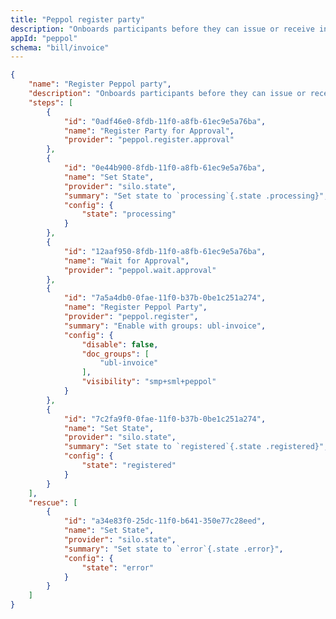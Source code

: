 ```yaml
---
title: "Peppol register party"
description: "Onboards participants before they can issue or receive invoices"
appId: "peppol"
schema: "bill/invoice"
---
```


```json Example Peppol register party workflow expandable
{
    "name": "Register Peppol party",
    "description": "Onboards participants before they can issue or receive invoices",
    "steps": [
        {
            "id": "0adf46e0-8fdb-11f0-a8fb-61ec9e5a76ba",
            "name": "Register Party for Approval",
            "provider": "peppol.register.approval"
        },
        {
            "id": "0e44b900-8fdb-11f0-a8fb-61ec9e5a76ba",
            "name": "Set State",
            "provider": "silo.state",
            "summary": "Set state to `processing`{.state .processing}",
            "config": {
                "state": "processing"
            }
        },
        {
            "id": "12aaf950-8fdb-11f0-a8fb-61ec9e5a76ba",
            "name": "Wait for Approval",
            "provider": "peppol.wait.approval"
        },
        {
            "id": "7a5a4db0-0fae-11f0-b37b-0be1c251a274",
            "name": "Register Peppol Party",
            "provider": "peppol.register",
            "summary": "Enable with groups: ubl-invoice",
            "config": {
                "disable": false,
                "doc_groups": [
                    "ubl-invoice"
                ],
                "visibility": "smp+sml+peppol"
            }
        },
        {
            "id": "7c2fa9f0-0fae-11f0-b37b-0be1c251a274",
            "name": "Set State",
            "provider": "silo.state",
            "summary": "Set state to `registered`{.state .registered}",
            "config": {
                "state": "registered"
            }
        }
    ],
    "rescue": [
        {
            "id": "a34e83f0-25dc-11f0-b641-350e77c28eed",
            "name": "Set State",
            "provider": "silo.state",
            "summary": "Set state to `error`{.state .error}",
            "config": {
                "state": "error"
            }
        }
    ]
}
```
